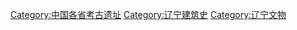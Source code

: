 [[Category:中国各省考古遗址|Category:中国各省考古遗址]]
[[Category:辽宁建筑史|Category:辽宁建筑史]]
[[Category:辽宁文物|Category:辽宁文物]]